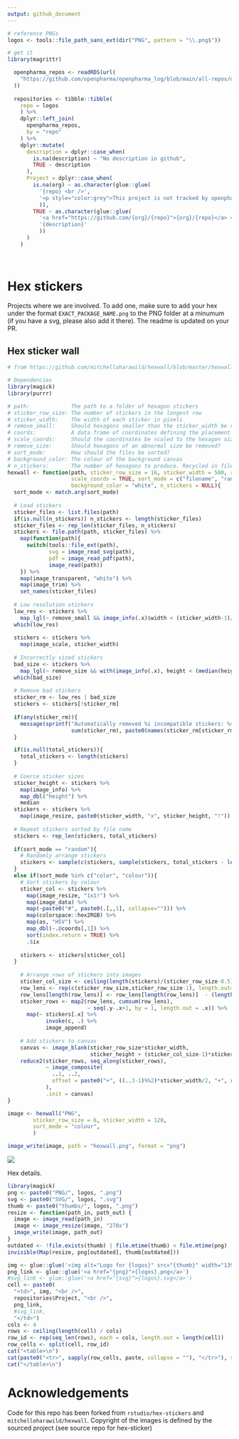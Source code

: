 ```yaml
---
output: github_document
---
```


```r
# reference PNGs
logos <- tools::file_path_sans_ext(dir("PNG", pattern = "\\.png$"))

# get it
library(magrittr)

  openpharma_repos <- readRDS(url(
    "https://github.com/openpharma/openpharma_log/blob/main/all-repos/data.rds?raw=true"
  ))
  
  repositories <- tibble::tibble(
    repo = logos
    ) %>%
    dplyr::left_join(
      openpharma_repos,
      by = "repo"
    ) %>%
    dplyr::mutate(
      description = dplyr::case_when(
        is.na(description) ~ "No description in github",
        TRUE ~ description
      ),
      Project = dplyr::case_when(
        is.na(org) ~ as.character(glue::glue(
          '{repo} <br />',
          '<p style="color:grey">This project is not tracked by openpharma.github.io</p>'
          )),
        TRUE ~ as.character(glue::glue(
          '<a href="https://github.com/{org}/{repo}">{org}/{repo}</a> <br />',
          '{description}'
          ))
      )
    )
  
  
```

# Hex stickers

Projects where we are involved. To add one, make sure to add your hex under the format `EXACT_PACKAGE_NAME.png` to the PNG 
folder at a minumum (if you have a svg, please also add it there). The readme is updated on your PR.

## Hex sticker wall

```r
# from https://github.com/mitchelloharawild/hexwall/blob/master/hexwall.R

# Dependencies
library(magick)
library(purrr)

# path:             The path to a folder of hexagon stickers
# sticker_row_size: The number of stickers in the longest row
# sticker_width:    The width of each sticker in pixels
# remove_small:     Should hexagons smaller than the sticker_width be removed?
# coords:           A data.frame of coordinates defining the placement of hexagons
# scale_coords:     Should the coordinates be scaled to the hexagon size?
# remove_size:      Should hexagons of an abnormal size be removed?
# sort_mode:        How should the files be sorted?
# background_color: The colour of the background canvas
# n_stickers:       The number of hexagons to produce. Recycled in file order.
hexwall <- function(path, sticker_row_size = 16, sticker_width = 500, remove_small = TRUE, total_stickers = NULL, remove_size = TRUE,
                    scale_coords = TRUE, sort_mode = c("filename", "random", "color", "colour"), 
                    background_color = "white", n_stickers = NULL){
  sort_mode <- match.arg(sort_mode)
  
  # Load stickers
  sticker_files <- list.files(path)
  if(is.null(n_stickers)) n_stickers <- length(sticker_files)
  sticker_files <- rep_len(sticker_files, n_stickers)
  stickers <- file.path(path, sticker_files) %>% 
    map(function(path){
      switch(tools::file_ext(path),
             svg = image_read_svg(path),
             pdf = image_read_pdf(path),
             image_read(path))
    }) %>%
    map(image_transparent, "white") %>%
    map(image_trim) %>%
    set_names(sticker_files)
  
  # Low resolution stickers
  low_res <- stickers %>%
    map_lgl(~ remove_small && image_info(.x)$width < (sticker_width-1)/2 && image_info(.x)$format != "svg")
  which(low_res)
  
  stickers <- stickers %>%
    map(image_scale, sticker_width)
  
  # Incorrectly sized stickers
  bad_size <- stickers %>%
    map_lgl(~ remove_size && with(image_info(.x), height < (median(height)-2) | height > (median(height) + 2)))
  which(bad_size)
  
  # Remove bad stickers
  sticker_rm <- low_res | bad_size
  stickers <- stickers[!sticker_rm]
  
  if(any(sticker_rm)){
    message(sprintf("Automatically removed %i incompatible stickers: %s",
                    sum(sticker_rm), paste0(names(sticker_rm[sticker_rm]), collapse = ", ")))
  }

  if(is.null(total_stickers)){
    total_stickers <- length(stickers)
  }
  
  # Coerce sticker sizes
  sticker_height <- stickers %>%
    map(image_info) %>%
    map_dbl("height") %>%
    median
  stickers <- stickers %>%
    map(image_resize, paste0(sticker_width, "x", sticker_height, "!"))
  
  # Repeat stickers sorted by file name
  stickers <- rep_len(stickers, total_stickers)
  
  if(sort_mode == "random"){
    # Randomly arrange stickers
    stickers <- sample(c(stickers, sample(stickers, total_stickers - length(stickers), replace = TRUE))) 
  }
  else if(sort_mode %in% c("color", "colour")){
    # Sort stickers by colour
    sticker_col <- stickers %>% 
      map(image_resize, "1x1!") %>%
      map(image_data) %>%
      map(~paste0("#", paste0(.[,,1], collapse=""))) %>%
      map(colorspace::hex2RGB) %>%
      map(as, "HSV") %>%
      map_dbl(~.@coords[,1]) %>%
      sort(index.return = TRUE) %>%
      .$ix
    
    stickers <- stickers[sticker_col]
  }
  
    # Arrange rows of stickers into images
    sticker_col_size <- ceiling(length(stickers)/(sticker_row_size-0.5))
    row_lens <- rep(c(sticker_row_size,sticker_row_size-1), length.out=sticker_col_size)
    row_lens[length(row_lens)] <- row_lens[length(row_lens)]  - (length(stickers) - sum(row_lens))
    sticker_rows <- map2(row_lens, cumsum(row_lens),
                         ~ seq(.y-.x+1, by = 1, length.out = .x)) %>%
      map(~ stickers[.x] %>%
            invoke(c, .) %>%
            image_append)
    
    # Add stickers to canvas
    canvas <- image_blank(sticker_row_size*sticker_width, 
                          sticker_height + (sticker_col_size-1)*sticker_height/1.33526, "white")
    reduce2(sticker_rows, seq_along(sticker_rows), 
            ~ image_composite(
              ..1, ..2,
              offset = paste0("+", ((..3-1)%%2)*sticker_width/2, "+", round((..3-1)*sticker_height/1.33526))
            ),
            .init = canvas)
}

image <- hexwall("PNG",
        sticker_row_size = 6, sticker_width = 120,
        sort_mode = "colour",
        )

image_write(image, path = "hexwall.png", format = "png")
```

![](hexwall.png)

Hex details.

```r
library(magick)
png <- paste0("PNG/", logos, ".png")
svg <- paste0("SVG/", logos, ".svg")
thumb <- paste0("thumbs/", logos, ".png")
resize <- function(path_in, path_out) {
  image <- image_read(path_in)
  image <- image_resize(image, "278x")
  image_write(image, path_out)
}
outdated <- !file.exists(thumb) | file.mtime(thumb) < file.mtime(png)
invisible(Map(resize, png[outdated], thumb[outdated]))
```

```r
img <- glue::glue('<img alt="Logo for {logos}" src="{thumb}" width="139" height="139">')
png_link <- glue::glue('<a href="{png}">{logos}.png</a>')
#svg_link <- glue::glue('<a href="{svg}">{logos}.svg</a>')
cell <- paste0(
  "<td>", img, "<br />", 
  repositories$Project, "<br />", 
  png_link,
  #svg_link, 
  "</td>")
cols <- 4
rows <- ceiling(length(cell) / cols)
row_id <- rep(seq_len(rows), each = cols, length.out = length(cell))
row_cells <- split(cell, row_id)
cat("<table>\n")
cat(paste0("<tr>", sapply(row_cells, paste, collapse = ""), "</tr>"), sep = "")
cat("</table>\n")
```

# Acknowledgements

Code for this repo has been forked from `rstudio/hex-stickers` and `mitchelloharawild/hexwall`. Copyright of the images is defined by the sourced project (see source repo for hex-sticker)
